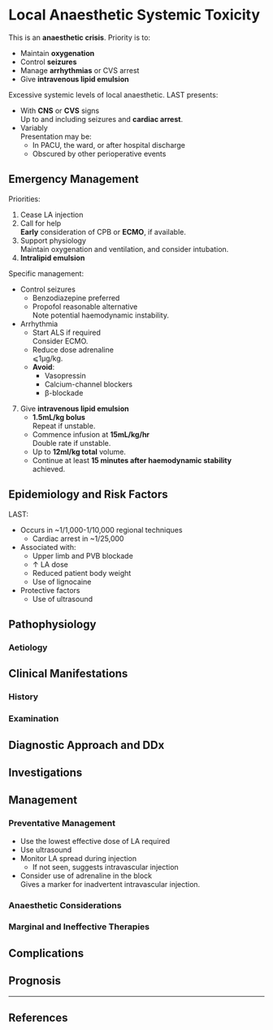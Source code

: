 # Local Anaesthetic Systemic Toxicity

:::crisis
This is an **anaesthetic crisis**. Priority is to:

* Maintain **oxygenation**
* Control **seizures**
* Manage **arrhythmias** or CVS arrest
* Give **intravenous lipid emulsion**
:::

Excessive systemic levels of local anaesthetic. LAST presents:

* With **CNS** or **CVS** signs  
Up to and including seizures and **cardiac arrest**.
* Variably  
Presentation may be:
	* In PACU, the ward, or after hospital discharge
	* Obscured by other perioperative events

## Emergency Management

Priorities:

1. Cease LA injection
2. Call for help  
**Early** consideration of CPB or **ECMO**, if available.
3. Support physiology  
Maintain oxygenation and ventilation, and consider intubation.
4. **Intralipid emulsion**


Specific management:

* Control seizures  
	* Benzodiazepine preferred
	* Propofol reasonable alternative  
	Note potential haemodynamic instability.
* Arrhythmia
	* Start ALS if required  
	Consider ECMO.
	* Reduce dose adrenaline  
	⩽1μg/kg.
	* **Avoid**:
		* Vasopressin
		* Calcium-channel blockers
		* β-blockade
7. Give **intravenous lipid emulsion**
	* **1.5mL/kg bolus**  
	Repeat if unstable.
	* Commence infusion at **15mL/kg/hr**  
	Double rate if unstable.
	* Up to **12ml/kg total** volume.
	* Continue at least **15 minutes after haemodynamic stability** achieved.


## Epidemiology and Risk Factors

LAST:

* Occurs in ~1/1,000-1/10,000 regional techniques
	* Cardiac arrest in ~1/25,000
* Associated with:
	* Upper limb and PVB blockade
	* ↑ LA dose
	* Reduced patient body weight
	* Use of lignocaine
* Protective factors
	* Use of ultrasound


## Pathophysiology

### Aetiology

## Clinical Manifestations

### History

### Examination

## Diagnostic Approach and DDx

## Investigations

## Management

### Preventative Management

* Use the lowest effective dose of LA required
* Use ultrasound
* Monitor LA spread during injection
	* If not seen, suggests intravascular injection
* Consider use of adrenaline in the block  
Gives a marker for inadvertent intravascular injection.



### Anaesthetic Considerations

### Marginal and Ineffective Therapies

## Complications

## Prognosis


---

## References


